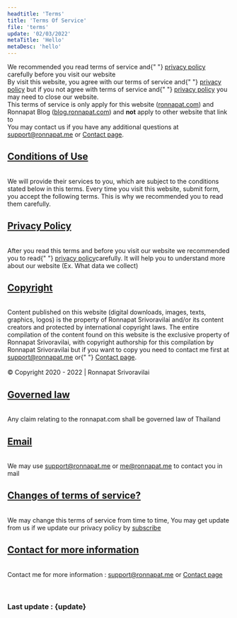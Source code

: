 ```yaml
---
headtitle: 'Terms'
title: 'Terms Of Service'
file: 'terms'
update: '02/03/2022'
metaTitle: 'Hello'
metaDesc: 'hello'
---
```


We recommended you read terms of service and{" "}
[privacy policy](/en-us/privacy) carefully before you
visit our website
<br />
By visit this website, you agree with our terms of service and{" "}
[privacy policy](/en-us/privacy) but if you not agree
with terms of service and{" "}
[privacy policy](/en-us/privacy) you may need to close
our website.
<br />
This terms of service is only apply for this website ([ronnapat.com](https://ronnapat.com/))
and Ronnapat Blog ([blog.ronnapat.com](https://blog.ronnapat.com/)) and __not__
apply to other website that link to
<br />
You may contact us if you have any additional questions at
[support@ronnapat.me](mailto:support@ronnapat.me)
or [Contact page](/contact).


<div className="mt-14" id="conditions-of-use"></div>

## [Conditions of Use](#conditions-of-use)
\
We will provide their services to you, which are subject to the
conditions stated below in this terms. Every time you visit this
website, submit form, you accept the following terms. This is why
we recommended you to read them carefully.

<div className="mt-14" id="privacy-policy"></div>

## [Privacy Policy](#privacy-policy)
\
After you read this terms and before you visit our website we
recommended you to read{" "}
[privacy policy](/en-us/privacy)carefully. It will
help you to understand more about our website (Ex. What data we
collect)

<div className="mt-14" id="copyright"></div>

## [Copyright](#copyright)
\
Content published on this website (digital downloads, images,
texts, graphics, logos) is the property of Ronnapat Srivoravilai
and/or its content creators and protected by international
copyright laws. The entire compilation of the content found on
this website is the exclusive property of Ronnapat Srivoravilai,
with copyright authorship for this compilation by Ronnapat
Srivoravilai but if you want to copy you need to contact me first
at [support@ronnapat.me](mailto:support@ronnapat.me) or{" "}
[Contact page](/contact).
\
\
© Copyright 2020 - 2022 | Ronnapat Srivoravilai

<div className="mt-14" id="governed-law"></div>

## [Governed law](#governed-law)
\
Any claim relating to the ronnapat.com shall be governed law of
Thailand

<div className="mt-14" id="email"></div>

## [Email](#email)
\
We may use [support@ronnapat.me](mailto:support@ronnapat.me) or [me@ronnapat.me](mailto:me@ronnapat.me) to contact you in mail

<div className="mt-14" id="changes-of-terms-of-service"></div>

## [Changes of terms of service?](#changes-of-terms-of-service)
\
We may change this terms of service from time to time, You may get
update from us if we update our privacy policy by [subscribe](/en-us/#sub)

<div className="mt-14 mb-10" id="contact-for-more-information"></div>

## [Contact for more information](#contact-for-more-information)
\
Contact me for more information : [support@ronnapat.me](mailto:support@ronnapat.me) or
[Contact page](/contact)

<br />
  
### Last update : {update}